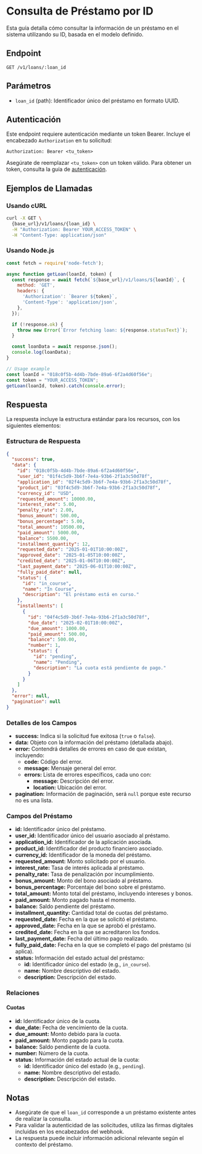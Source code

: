 # Consulta de Préstamo por ID

Esta guía detalla cómo consultar la información de un préstamo en el sistema utilizando su ID, basada en el modelo definido.

## Endpoint

`GET /v1/loans/:loan_id`

## Parámetros

- `loan_id` (path): Identificador único del préstamo en formato UUID.

## Autenticación

Este endpoint requiere autenticación mediante un token Bearer. Incluye el encabezado `Authorization` en tu solicitud:

```
Authorization: Bearer <tu_token>
```

Asegúrate de reemplazar `<tu_token>` con un token válido. Para obtener un token, consulta la guía de [autenticación](/docs/authentication/).

## Ejemplos de Llamadas

### Usando cURL

```bash
curl -X GET \
  {base_url}/v1/loans/{loan_id} \
  -H "Authorization: Bearer YOUR_ACCESS_TOKEN" \
  -H "Content-Type: application/json"
```

### Usando Node.js

```javascript
const fetch = require('node-fetch');

async function getLoan(loanId, token) {
  const response = await fetch(`${base_url}/v1/loans/${loanId}`, {
    method: 'GET',
    headers: {
      'Authorization': `Bearer ${token}`,
      'Content-Type': 'application/json',
    },
  });

  if (!response.ok) {
    throw new Error(`Error fetching loan: ${response.statusText}`);
  }

  const loanData = await response.json();
  console.log(loanData);
}

// Usage example
const loanId = "018c0f5b-4d4b-7bde-89a6-6f2a4d60f56e";
const token = "YOUR_ACCESS_TOKEN";
getLoan(loanId, token).catch(console.error);
```

## Respuesta

La respuesta incluye la estructura estándar para los recursos, con los siguientes elementos:

### Estructura de Respuesta

```json
{
  "success": true,
  "data": {
    "id": "018c0f5b-4d4b-7bde-89a6-6f2a4d60f56e",
    "user_id": "01f4c5d9-3b6f-7e4a-93b6-2f1a3c50d78f",
    "application_id": "02f4c5d9-3b6f-7e4a-93b6-2f1a3c50d78f",
    "product_id": "03f4c5d9-3b6f-7e4a-93b6-2f1a3c50d78f",
    "currency_id": "USD",
    "requested_amount": 10000.00,
    "interest_rate": 5.00,
    "penalty_rate": 2.00,
    "bonus_amount": 500.00,
    "bonus_percentage": 5.00,
    "total_amount": 10500.00,
    "paid_amount": 5000.00,
    "balance": 5500.00,
    "installment_quantity": 12,
    "requested_date": "2025-01-01T10:00:00Z",
    "approved_date": "2025-01-05T10:00:00Z",
    "credited_date": "2025-01-06T10:00:00Z",
    "last_payment_date": "2025-06-01T10:00:00Z",
    "fully_paid_date": null,
    "status": {
      "id": "in_course",
      "name": "In Course",
      "description": "El préstamo está en curso."
    },
    "installments": [
      {
        "id": "04f4c5d9-3b6f-7e4a-93b6-2f1a3c50d78f",
        "due_date": "2025-02-01T10:00:00Z",
        "due_amount": 1000.00,
        "paid_amount": 500.00,
        "balance": 500.00,
        "number": 1,
        "status": {
          "id": "pending",
          "name": "Pending",
          "description": "La cuota está pendiente de pago."
        }
      }
    ]
  },
  "error": null,
  "pagination": null
}
```

### Detalles de los Campos
- **success:** Indica si la solicitud fue exitosa (`true` o `false`).
- **data:** Objeto con la información del préstamo (detallada abajo).
- **error:** Contendrá detalles de errores en caso de que existan, incluyendo:
  - **code:** Código del error.
  - **message:** Mensaje general del error.
  - **errors:** Lista de errores específicos, cada uno con:
    - **message:** Descripción del error.
    - **location:** Ubicación del error.
- **pagination:** Información de paginación, será `null` porque este recurso no es una lista.

### Campos del Préstamo
- **id:** Identificador único del préstamo.
- **user_id:** Identificador único del usuario asociado al préstamo.
- **application_id:** Identificador de la aplicación asociada.
- **product_id:** Identificador del producto financiero asociado.
- **currency_id:** Identificador de la moneda del préstamo.
- **requested_amount:** Monto solicitado por el usuario.
- **interest_rate:** Tasa de interés aplicada al préstamo.
- **penalty_rate:** Tasa de penalización por incumplimiento.
- **bonus_amount:** Monto del bono asociado al préstamo.
- **bonus_percentage:** Porcentaje del bono sobre el préstamo.
- **total_amount:** Monto total del préstamo, incluyendo intereses y bonos.
- **paid_amount:** Monto pagado hasta el momento.
- **balance:** Saldo pendiente del préstamo.
- **installment_quantity:** Cantidad total de cuotas del préstamo.
- **requested_date:** Fecha en la que se solicitó el préstamo.
- **approved_date:** Fecha en la que se aprobó el préstamo.
- **credited_date:** Fecha en la que se acreditaron los fondos.
- **last_payment_date:** Fecha del último pago realizado.
- **fully_paid_date:** Fecha en la que se completó el pago del préstamo (si aplica).
- **status:** Información del estado actual del préstamo:
  - **id:** Identificador único del estado (e.g., `in_course`).
  - **name:** Nombre descriptivo del estado.
  - **description:** Descripción del estado.

### Relaciones
#### Cuotas
- **id:** Identificador único de la cuota.
- **due_date:** Fecha de vencimiento de la cuota.
- **due_amount:** Monto debido para la cuota.
- **paid_amount:** Monto pagado para la cuota.
- **balance:** Saldo pendiente de la cuota.
- **number:** Número de la cuota.
- **status:** Información del estado actual de la cuota:
  - **id:** Identificador único del estado (e.g., `pending`).
  - **name:** Nombre descriptivo del estado.
  - **description:** Descripción del estado.

## Notas

- Asegúrate de que el `loan_id` corresponde a un préstamo existente antes de realizar la consulta.
- Para validar la autenticidad de las solicitudes, utiliza las firmas digitales incluidas en los encabezados del webhook.
- La respuesta puede incluir información adicional relevante según el contexto del préstamo.

